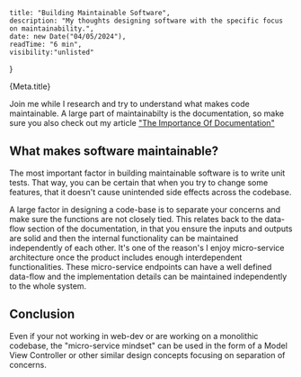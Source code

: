     title: "Building Maintainable Software",
    description: "My thoughts designing software with the specific focus on maintainability.",
    date: new Date("04/05/2024"),
    readTime: "6 min",
    visibility:"unlisted"
}

<div className="titleSection">
    <span id="title">{Meta.title}</span>
</div>

<KeeganAuther />

Join me while I research and try to understand what makes code maintainable. A large part of maintainabilty is the documentation, 
so make sure you also check out my article ["The Importance Of Documentation"]("/Deepdive/importance_of_documentation")

## What makes software maintainable?

The most important factor in building maintainable software is to write unit tests. That way, you can be certain that when you try to change some features, 
that it doesn't cause unintended side effects across the codebase.

A large factor in designing a code-base is to separate your concerns and make sure the functions are not closely tied. This relates back to the data-flow section 
of the documentation, in that you ensure the inputs and outputs are solid and then the internal functionality can be maintained independently of each other. 
It's one of the reason's I enjoy micro-service architecture once the product includes enough interdependent functionalities. These micro-service endpoints 
can have a well defined data-flow and the implementation details can be maintained independently to the whole system.

## Conclusion

Even if your not working in web-dev or are working on a monolithic codebase, the "micro-service mindset" can be used in the form of a Model View Controller 
or other similar design concepts focusing on separation of concerns.


<NextPage />